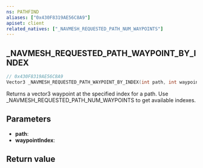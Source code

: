 ```yaml
---
ns: PATHFIND
aliases: ["0x430F8319AE56C8A9"]
apiset: client
related_natives: ["_NAVMESH_REQUESTED_PATH_NUM_WAYPOINTS"]
---
```

## _NAVMESH_REQUESTED_PATH_WAYPOINT_BY_INDEX

```c
// 0x430F8319AE56C8A9
Vector3 _NAVMESH_REQUESTED_PATH_WAYPOINT_BY_INDEX(int path, int waypointIndex);
```

Returns a vector3 waypoint at the specified index for a path. Use _NAVMESH_REQUESTED_PATH_NUM_WAYPOINTS to get available indexes.

## Parameters
* **path**:
* **waypointIndex**:

## Return value